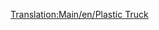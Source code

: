 [[Translation:Main/en/Plastic Truck]]{{en/-}}{{Template:Vagones/Es
|Imagen=[[File:en/Plastictruck.png]]
|Nombre=Vagón de Plásticos
|PrecioNormal=2.238 € (1.119 £)
|PesoNormal=18 / 48 t
|CapacidadNormal=30.000 litros de plástico
|PrecioMono="
|PesoMono=18 / 53 t
|CapacidadMono=35.000 litros de plástico
|PrecioMag="
|PesoMag=18 / 55 t
|CapacidadMag=37.000 litros de plástico
|Descripción=El '''vagón de plasticos''' sirve para transportar [[Main/es/Plástico|plástico]] desde las [[Main/es/Fuentes de plástico|fuentes de plástico]] hasta la [[Main/es/Fábrica de juguetes|fábrica de juguetes]] en el clima [[Main/en/Climas/Es#Fantasía|fantasía]].
}}